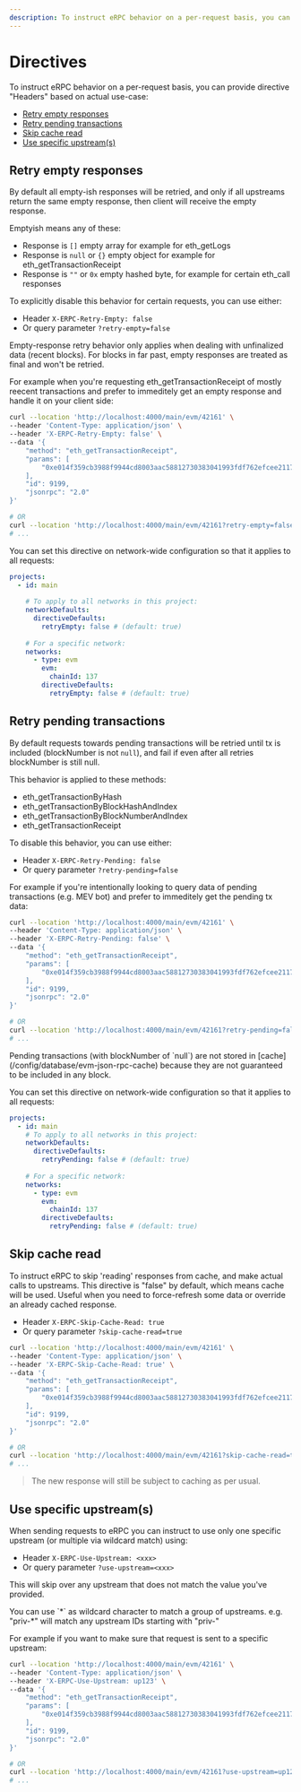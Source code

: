 ```yaml
---
description: To instruct eRPC behavior on a per-request basis, you can provide directive "Headers"...
---
```



# Directives

To instruct eRPC behavior on a per-request basis, you can provide directive "Headers" based on actual use-case:

* [Retry empty responses](#retry-empty-responses)
* [Retry pending transactions](#retry-pending-transactions)
* [Skip cache read](#skip-cache-read)
* [Use specific upstream(s)](#use-specific-upstreams)

## Retry empty responses

By default all empty-ish responses will be retried, and only if all upstreams return the same empty response, then client will receive the empty response.

Emptyish means any of these:
* Response is `[]` empty array for example for eth_getLogs
* Response is `null` or `{}` empty object for example for eth_getTransactionReceipt
* Response is `""` or `0x` empty hashed byte, for example for certain eth_call responses

To explicitly disable this behavior for certain requests, you can use either:
* Header `X-ERPC-Retry-Empty: false`
* Or query parameter `?retry-empty=false`

<Callout type="info">
    Empty-response retry behavior only applies when dealing with unfinalized data (recent blocks). For blocks in far past, empty responses are treated as final and won't be retried.
</Callout>

For example when you're requesting eth_getTransactionReceipt of mostly reecent transactions and prefer to immeditely get an empty response and handle it on your client side:
```bash
curl --location 'http://localhost:4000/main/evm/42161' \
--header 'Content-Type: application/json' \
--header 'X-ERPC-Retry-Empty: false' \
--data '{
    "method": "eth_getTransactionReceipt",
    "params": [
        "0xe014f359cb3988f9944cd8003aac58812730383041993fdf762efcee21172d15",
    ],
    "id": 9199,
    "jsonrpc": "2.0"
}'

# OR
curl --location 'http://localhost:4000/main/evm/42161?retry-empty=false'
# ...
```

You can set this directive on network-wide configuration so that it applies to all requests:

```yaml filename="erpc.yaml"
projects:
  - id: main
    
    # To apply to all networks in this project:
    networkDefaults:
      directiveDefaults:
        retryEmpty: false # (default: true)
    
    # For a specific network:
    networks:
      - type: evm
        evm:
          chainId: 137
        directiveDefaults:
          retryEmpty: false # (default: true)
```

## Retry pending transactions

By default requests towards pending transactions will be retried until tx is included (blockNumber is not `null`), and fail if even after all retries blockNumber is still null.

This behavior is applied to these methods:
* eth_getTransactionByHash
* eth_getTransactionByBlockHashAndIndex
* eth_getTransactionByBlockNumberAndIndex
* eth_getTransactionReceipt

To disable this behavior, you can use either:
* Header `X-ERPC-Retry-Pending: false`
* Or query parameter `?retry-pending=false`

For example if you're intentionally looking to query data of pending transactions (e.g. MEV bot) and prefer to immeditely get the pending tx data:
```bash
curl --location 'http://localhost:4000/main/evm/42161' \
--header 'Content-Type: application/json' \
--header 'X-ERPC-Retry-Pending: false' \
--data '{
    "method": "eth_getTransactionReceipt",
    "params": [
        "0xe014f359cb3988f9944cd8003aac58812730383041993fdf762efcee21172d15",
    ],
    "id": 9199,
    "jsonrpc": "2.0"
}'

# OR
curl --location 'http://localhost:4000/main/evm/42161?retry-pending=false'
# ...
```

<Callout type="info">
    Pending transactions (with blockNumber of `null`) are not stored in [cache](/config/database/evm-json-rpc-cache) because they are not guaranteed to be included in any block.
</Callout>

You can set this directive on network-wide configuration so that it applies to all requests:

```yaml filename="erpc.yaml"
projects:
  - id: main
    # To apply to all networks in this project:
    networkDefaults:
      directiveDefaults:
        retryPending: false # (default: true)
    
    # For a specific network:
    networks:
      - type: evm
        evm:
          chainId: 137
        directiveDefaults:
          retryPending: false # (default: true)

```

## Skip cache read

To instruct eRPC to skip 'reading' responses from cache, and make actual calls to upstreams. This directive is "false" by default, which means cache will be used.
Useful when you need to force-refresh some data or override an already cached response.

* Header `X-ERPC-Skip-Cache-Read: true`
* Or query parameter `?skip-cache-read=true`

```bash
curl --location 'http://localhost:4000/main/evm/42161' \
--header 'Content-Type: application/json' \
--header 'X-ERPC-Skip-Cache-Read: true' \
--data '{
    "method": "eth_getTransactionReceipt",
    "params": [
        "0xe014f359cb3988f9944cd8003aac58812730383041993fdf762efcee21172d15",
    ],
    "id": 9199,
    "jsonrpc": "2.0"
}'

# OR
curl --location 'http://localhost:4000/main/evm/42161?skip-cache-read=true'
# ...
```

> The new response will still be subject to caching as per usual.

## Use specific upstream(s)

When sending requests to eRPC you can instruct to use only one specific upstream (or multiple via wildcard match) using:
* Header `X-ERPC-Use-Upstream: <xxx>` 
* Or query parameter `?use-upstream=<xxx>`

This will skip over any upstream that does not match the value you've provided.

<Callout type="info">
    You can use `*` as wildcard character to match a group of upstreams. e.g. "priv-*" will match any upstream IDs starting with "priv-"
</Callout>

For example if you want to make sure that request is sent to a specific upstream:
```bash
curl --location 'http://localhost:4000/main/evm/42161' \
--header 'Content-Type: application/json' \
--header 'X-ERPC-Use-Upstream: up123' \
--data '{
    "method": "eth_getTransactionReceipt",
    "params": [
        "0xe014f359cb3988f9944cd8003aac58812730383041993fdf762efcee21172d15",
    ],
    "id": 9199,
    "jsonrpc": "2.0"
}'

# OR
curl --location 'http://localhost:4000/main/evm/42161?use-upstream=up123'
# ...
```
